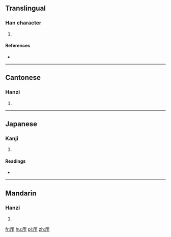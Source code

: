 ==Translingual==

===Han character===
{{Han char|rn=27|rad=厂|as=05|sn=7|four=71211|canj=MOS|ids=⿸厂乍}}

# {{defn|Han|sort=厂05}}

====References====
* {{Han ref|kx=0161.010|dkj=02919|hdz=10070.040|uh=538F|ud=21391|bh=CA75|bd=51829}}

----

==Cantonese==

===Hanzi===
{{yue-hanzi|jyut=|y=ja3}}

# {{defn|lang=yue|sort=厂05}}

----

==Japanese==

===Kanji===
{{ja-kanji|grade=|rs=厂05}}

# {{defn|lang=ja|sort=厂05}}

====Readings====
* {{ja-readings|on=[[さ]] (sa), [[しゃ]] (sha), [[さく]] (saku), [[しょう]] (shō)|kun=[[くいちがう]] (kuichigau), [[せまい]] (semai)}}

----

==Mandarin==

===Hanzi===
{{cmn-hanzi|pin=[[zhǎ]] ([[zha3]])|wg=cha<sup>3</sup>}}

# {{defn|lang=cmn|sort=厂05}}

[[fr:厏]]
[[hu:厏]]
[[pl:厏]]
[[zh:厏]]